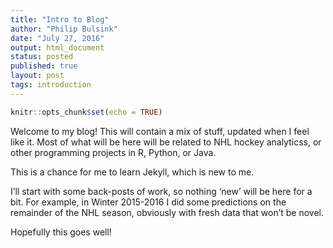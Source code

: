 ```yaml
---
title: "Intro to Blog"
author: "Philip Bulsink"
date: "July 27, 2016"
output: html_document
status: posted
published: true
layout: post
tags: introduction
---
```


```r
knitr::opts_chunk$set(echo = TRUE)
```

Welcome to my blog! This will contain a mix of stuff, updated when I feel like it. Most of what will be here will be related to NHL hockey analyticss, or other programming projects in R, Python, or Java. 

This is a chance for me to learn Jekyll, which is new to me. 

I'll start with some back-posts of work, so nothing 'new' will be here for a bit. For example, in Winter 2015-2016 I did some predictions on the remainder of the NHL season, obviously with fresh data that won't be novel. 

Hopefully this goes well!
